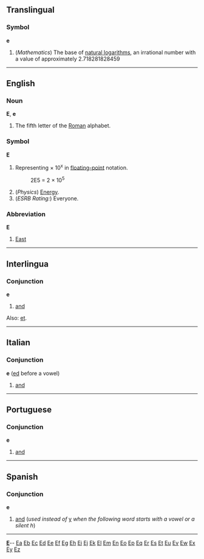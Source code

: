 ==Translingual==
===Symbol===
'''e'''
#(''Mathematics'') The base of [[natural logarithm]]s, an irrational number with a value of approximately 2.718281828459

----
==English==
===Noun===
'''E''', '''e'''
#The fifth letter of the [[Roman]] alphabet.

===Symbol===
'''E'''
#Representing &times; 10<sup>x</sup> in [[floating-point]] notation.
#:2E5 = 2 &times; 10<sup>5</sup>
#(''Physics'') [[Energy]].
#(''ESRB Rating:'') Everyone.

===Abbreviation===
'''E'''
#[[East]]

----
==Interlingua==
===Conjunction===
'''e'''

#[[and]]

Also: [[et]].

----
==Italian==
===Conjunction===
'''e''' ([[ed]] before a vowel)

#[[and]]

----
==Portuguese==
===Conjunction===
'''e'''

#[[and]]

----
==Spanish==
===Conjunction===
'''e'''

#[[and]] (''used instead of'' [[y#Spanish|y]] ''when the following word starts with a vowel or a silent h'')

----
{{indexletters1}}  '''[http://wiktionary.org/w/wiki.phtml?title=Special:Allpages&from=E E] '''-- [http://wiktionary.org/w/wiki.phtml?title=Special:Allpages&from=Ea Ea] [http://wiktionary.org/w/wiki.phtml?title=Special:Allpages&from=Eb Eb] [http://wiktionary.org/w/wiki.phtml?title=Special:Allpages&from=Ec Ec] [http://wiktionary.org/w/wiki.phtml?title=Special:Allpages&from=Ed Ed] [http://wiktionary.org/w/wiki.phtml?title=Special:Allpages&from=Ee Ee] [http://wiktionary.org/w/wiki.phtml?title=Special:Allpages&from=Ef Ef] [http://wiktionary.org/w/wiki.phtml?title=Special:Allpages&from=Eg Eg] [http://wiktionary.org/w/wiki.phtml?title=Special:Allpages&from=Eh Eh] [http://wiktionary.org/w/wiki.phtml?title=Special:Allpages&from=Ei Ei] [http://wiktionary.org/w/wiki.phtml?title=Special:Allpages&from=Ej Ej] [http://wiktionary.org/w/wiki.phtml?title=Special:Allpages&from=Ek Ek] [http://wiktionary.org/w/wiki.phtml?title=Special:Allpages&from=El El] [http://wiktionary.org/w/wiki.phtml?title=Special:Allpages&from=Em Em] [http://wiktionary.org/w/wiki.phtml?title=Special:Allpages&from=En En] [http://wiktionary.org/w/wiki.phtml?title=Special:Allpages&from=Eo Eo] [http://wiktionary.org/w/wiki.phtml?title=Special:Allpages&from=Ep Ep] [http://wiktionary.org/w/wiki.phtml?title=Special:Allpages&from=Eq Eq] [http://wiktionary.org/w/wiki.phtml?title=Special:Allpages&from=Er Er] [http://wiktionary.org/w/wiki.phtml?title=Special:Allpages&from=Es Es] [http://wiktionary.org/w/wiki.phtml?title=Special:Allpages&from=Et Et] [http://wiktionary.org/w/wiki.phtml?title=Special:Allpages&from=Eu Eu] [http://wiktionary.org/w/wiki.phtml?title=Special:Allpages&from=Ev Ev] [http://wiktionary.org/w/wiki.phtml?title=Special:Allpages&from=Ew Ew] [http://wiktionary.org/w/wiki.phtml?title=Special:Allpages&from=Ex Ex] [http://wiktionary.org/w/wiki.phtml?title=Special:Allpages&from=Ey Ey] [http://wiktionary.org/w/wiki.phtml?title=Special:Allpages&from=Ez Ez]<br>
{{indexletters2}}